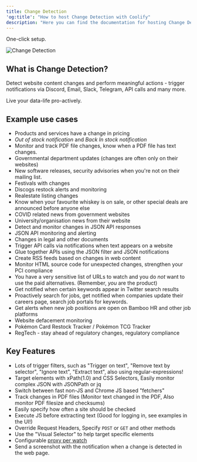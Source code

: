 ```yaml
---
title: Change Detection
'og:title': "How to host Change Detection with Coolify"
description: "Here you can find the documentation for hosting Change Detection with Coolify."
---
```


<Check>One-click setup.</Check>

![Change Detection](https://raw.githubusercontent.com/dgtlmoon/changedetection.io/master/docs/screenshot.png)


## What is Change Detection?
Detect website content changes and perform meaningful actions - trigger notifications via Discord, Email, Slack, Telegram, API calls and many more.

Live your data-life pro-actively.

## Example use cases

- Products and services have a change in pricing
- _Out of stock notification_ and _Back In stock notification_
- Monitor and track PDF file changes, know when a PDF file has text changes.
- Governmental department updates (changes are often only on their websites)
- New software releases, security advisories when you're not on their mailing list.
- Festivals with changes
- Discogs restock alerts and monitoring
- Realestate listing changes
- Know when your favourite whiskey is on sale, or other special deals are announced before anyone else
- COVID related news from government websites
- University/organisation news from their website
- Detect and monitor changes in JSON API responses 
- JSON API monitoring and alerting
- Changes in legal and other documents
- Trigger API calls via notifications when text appears on a website
- Glue together APIs using the JSON filter and JSON notifications
- Create RSS feeds based on changes in web content
- Monitor HTML source code for unexpected changes, strengthen your PCI compliance
- You have a very sensitive list of URLs to watch and you do _not_ want to use the paid alternatives. (Remember, _you_ are the product)
- Get notified when certain keywords appear in Twitter search results
- Proactively search for jobs, get notified when companies update their careers page, search job portals for keywords.
- Get alerts when new job positions are open on Bamboo HR and other job platforms
- Website defacement monitoring
- Pokémon Card Restock Tracker / Pokémon TCG Tracker
- RegTech - stay ahead of regulatory changes, regulatory compliance


## Key Features

- Lots of trigger filters, such as "Trigger on text", "Remove text by selector", "Ignore text", "Extract text", also using regular-expressions!
- Target elements with xPath(1.0) and CSS Selectors, Easily monitor complex JSON with JSONPath or jq
- Switch between fast non-JS and Chrome JS based "fetchers"
- Track changes in PDF files (Monitor text changed in the PDF, Also monitor PDF filesize and checksums)
- Easily specify how often a site should be checked
- Execute JS before extracting text (Good for logging in, see examples in the UI!)
- Override Request Headers, Specify `POST` or `GET` and other methods
- Use the "Visual Selector" to help target specific elements
- Configurable [proxy per watch](https://github.com/dgtlmoon/changedetection.io/wiki/Proxy-configuration)
- Send a screenshot with the notification when a change is detected in the web page.